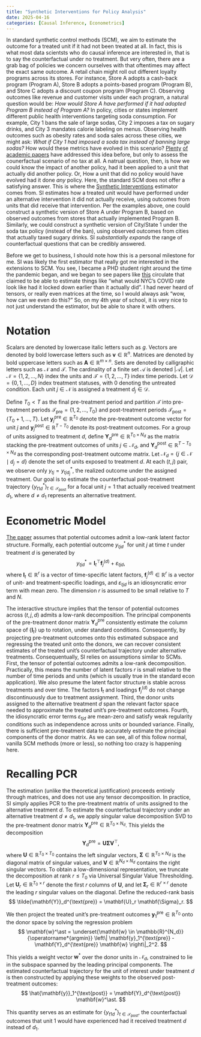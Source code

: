 ```yaml
---
title: "Synthetic Interventions for Policy Analysis"
date: 2025-04-16
categories: [Causal Inference, Econometrics]
---
```


In standard synthetic control methods (SCM), we aim to estimate the outcome for a treated unit if it had not been treated at all. In fact, this is what most data scientsts who do causal inference are interested in, that is to say the counterfactual under no treatment. But very often, there are a grab bag of policies we concern ourselves with that oftentimes may affect the exact same outcome. A retail chain might roll out different loyalty programs across its stores. For instance, Store A adopts a cash-back program (Program A), Store B adopts a points-based program (Program B), and Store C adopts a discount coupon program (Program C). Observing outcomes like revenue and customer visits under each program, a natural question would be: *How would Store A have performed if it had adopted Program B instead of Program A?* In policy, cities or states implement different public health interventions targeting soda consumption. For example, City 1 bans the sale of large sodas, City 2 imposes a tax on sugary drinks, and City 3 mandates calorie labeling on menus. Observing health outcomes such as obesity rates and soda sales across these cities, we might ask: *What if City 1 had imposed a soda tax instead of banning large sodas?* How would these metrics have evolved in this scenario? [Plenty](https://doi.org/10.1177/0022243720936230) [of](https://doi.org/10.1186/s12889-025-22526-5) [academic papers](https://jamanetwork.com/journals/jama-health-forum/fullarticle/2813506) have addressed this idea before, but only to assess the counerfactual scenario of no tax at all. A natrual question, then, is how we could know the impact of another policy, had it been applied to a unit that actually did another policy. Or, How a unit that did no policy would have evolved had it done *any* policy. Here, the standard SCM does not offer a satisfying answer. This is where the [Synthetic Interventions](https://doi.org/10.48550/arXiv.2006.07691) estimator comes from. SI estimates how a treated unit would have performed under an alternative intervention it did not actually receive, using outcomes from units that did receive that intervention. Per the examples above, one could construct a synthetic version of Store A under Program B, based on observed outcomes from stores that actually implemented Program B. Similarly, we could construct a synthetic version of City/State 1 under the soda tax policy (instead of the ban), using observed outcomes from cities that actually taxed sugary drinks. SI *substantially expands* the range of counterfactual questions that can be credibly answered. 

Before we get to business, I should note how this is a personal milestone for me. SI was likely the first estimator that really got me interested in the extensions to SCM. You see, I became a PHD student right around the time the pandemic began, and we began to see papers like [this](https://arxiv.org/pdf/2009.09987) circulate that claimed to be able to estimate things like "what would NYC's COVID rate look like had it locked down earlier than it actually did". I had never heard of tensors, or really even matrices at the time, so I would always ask "wow, how can we even do this?" So, on my 4th year of school, it is very nice to not just understand the estimator, but be able to share it with others.

# Notation

Scalars are denoted by lowercase italic letters such as $g$. Vectors are denoted by bold lowercase letters such as $\mathbf{v} \in \mathbb{R}^n$. Matrices are denoted by bold uppercase letters such as $\mathbf{A} \in \mathbb{R}^{m \times n}$. Sets are denoted by calligraphic letters such as $\mathcal{N}$ and $\mathcal{T}$. The cardinality of a finite set $\mathcal{A}$ is denoted $|\mathcal{A}|$. Let $\mathcal{N} = \{1, 2, \dots, N\}$ index the units and $\mathcal{T} = \{1, 2, \dots, T\}$ index time periods. Let $\mathcal{D} = \{0, 1, \dots, D\}$ index treatment statuses, with $0$ denoting the untreated condition. Each unit $j \in \mathcal{N}$ is assigned a treatment $d_j \in \mathcal{D}$. 

Define $T_0 < T$ as the final pre-treatment period and partition $\mathcal{T}$ into pre-treatment periods $\mathcal{T}_{\text{pre}} = \{1, 2, \dots, T_0\}$ and post-treatment periods $\mathcal{T}_{\text{post}} = \{T_0 + 1, \dots, T\}$. Let $\mathbf{y}_j^{\text{pre}} \in \mathbb{R}^{T_0}$ denote the pre-treatment outcome vector for unit $j$ and $\mathbf{y}_j^{\text{post}} \in \mathbb{R}^{T - T_0}$ denote its post-treatment outcomes. For a group of units assigned to treatment $d$, define $\mathbf{Y}_d^{\text{pre}} \in \mathbb{R}^{T_0 \times N_d}$ as the matrix stacking the pre-treatment outcomes of units $j \in \mathcal{N}_d$, and $\mathbf{Y}_d^{\text{post}} \in \mathbb{R}^{T - T_0 \times N_d}$ as the corresponding post-treatment outcome matrix. Let $\mathcal{N}_d = \{ j \in \mathcal{N} \mid d_j = d \}$ denote the set of units exposed to treatment $d$. At each $(t, j)$ pair, we observe only $y_{t j} = y^{\ast}_{t j d_j}$, the realized outcome under the assigned treatment. Our goal is to estimate the counterfactual post-treatment trajectory $\{ y^{\ast}_{t 1 d} \}_{t \in \mathcal{T}_{\text{post}}}$ for a focal unit $j = 1$ that actually received treatment $d_1$, where $d \neq d_1$ represents an alternative treatment.

# Econometric Model

[The paper](https://doi.org/10.48550/arXiv.2006.07691) assumes that potential outcomes admit a low-rank latent factor structure. Formally, each potential outcome $y_{t j d}^{\ast}$ for unit $j$ at time $t$ under treatment $d$ is generated by
$$
y_{t j d}^{\ast} = \mathbf{l}_t^\top \mathbf{f}_j^{(d)} + \varepsilon_{t j d},
$$
where $\mathbf{l}_t \in \mathbb{R}^r$ is a vector of time-specific latent factors, $\mathbf{f}_j^{(d)} \in \mathbb{R}^r$ is a vector of unit- and treatment-specific loadings, and $\varepsilon_{t j d}$ is an idiosyncratic error term with mean zero. The dimension $r$ is assumed to be small relative to $T$ and $N$.

The interactive structure implies that the tensor of potential outcomes across $(t, j, d)$ admits a low-rank decomposition. The principal components of the pre-treatment donor matrix $\mathbf{Y}_d^{\text{pre}}$ consistently estimate the column space of $\{ \mathbf{l}_t \}$ up to rotation, under standard conditions. Consequently, by projecting pre-treatment outcomes onto this estimated subspace and regressing the treated unit onto the donors, we can recover consistent estimates of the treated unit’s counterfactual trajectory under alternative treatments. Consequentually, SI relies on assumptions similar to SCMs. First, the tensor of potential outcomes admits a low-rank decomposition. Practically, this means the number of latent factors $r$ is small relative to the number of time periods and units (which is usually true in the standard econ application). We also presume the latent factor structure is stable across treatments and over time. The factors $\mathbf{l}_t$ and loadings $\mathbf{f}_j^{(d)}$ do not change discontinuously due to treatment assignment. Third, the donor units assigned to the alternative treatment $d$ span the relevant factor space needed to approximate the treated unit’s pre-treatment outcomes. Fourth, the idiosyncratic error terms $\varepsilon_{t j d}$ are mean-zero and satisfy weak regularity conditions such as independence across units or bounded variance. Finally, there is sufficient pre-treatment data to accurately estimate the principal components of the donor matrix. As we can see, all of this follow normal, vanilla SCM methods (more or less), so nothing too crazy is happening here.

# Recalling PCR

The estimation (unlike the theoretical justification) proceeds entirely through matrices, and does not use any tensor decomposition. In practice, SI simply applies PCR to the pre-treatment matrix of units assigned to the alternative treatment $d$. To estimate the counterfactual trajectory under an alternative treatment $d \neq d_1$, we apply singular value decomposition SVD to the pre-treatment donor matrix $\mathbf{Y}_d^{\text{pre}} \in \mathbb{R}^{T_0 \times N_d}$. This yields the decomposition
$$
\mathbf{Y}_d^{\text{pre}} = \mathbf{U} \mathbf{\Sigma} \mathbf{V}^\top,
$$
where $\mathbf{U} \in \mathbb{R}^{T_0 \times T_0}$ contains the left singular vectors, $\mathbf{\Sigma} \in \mathbb{R}^{T_0 \times N_d}$ is the diagonal matrix of singular values, and $\mathbf{V} \in \mathbb{R}^{N_d \times N_d}$ contains the right singular vectors. To obtain a low-dimensional representation, we truncate the decomposition at rank $r \leq T_0$ via Universal Singular Value Thresholding. Let $\mathbf{U}_r \in \mathbb{R}^{T_0 \times r}$ denote the first $r$ columns of $\mathbf{U}$, and let $\mathbf{\Sigma}_r \in \mathbb{R}^{r \times r}$ denote the leading $r$ singular values on the diagonal. Define the reduced-rank basis
$$
\tilde{\mathbf{Y}}_d^{\text{pre}} = \mathbf{U}_r \mathbf{\Sigma}_r.
$$

We then project the treated unit's pre-treatment outcomes $\mathbf{y}_1^{\text{pre}} \in \mathbb{R}^{T_0}$ onto the donor space by solving the regression problem
$$
\mathbf{w}^\ast = \underset{\mathbf{w} \in \mathbb{R}^{N_d}}{\operatorname*{argmin}} \left\| \mathbf{y}_1^{\text{pre}} - \mathbf{Y}_d^{\text{pre}} \mathbf{w} \right\|_2^2.
$$

This yields a weight vector $\mathbf{w}^{\ast}$ over the donor units in $\mathcal{N}_d$, constrained to lie in the subspace spanned by the leading principal components. The estimated counterfactual trajectory for the unit of interest under treatment $d$ is then constructed by applying these weights to the observed post-treatment outcomes:
$$
\hat{\mathbf{y}}_1^{\text{post}} = \mathbf{Y}_d^{\text{post}} \mathbf{w}^\ast.
$$

This quantity serves as an estimate for $\{y^{\ast}_{t 1 d}\}_{t \in \mathcal{T}_{\text{post}}}$, the counterfactual outcomes that unit 1 would have experienced had it received treatment $d$ instead of $d_1$.

